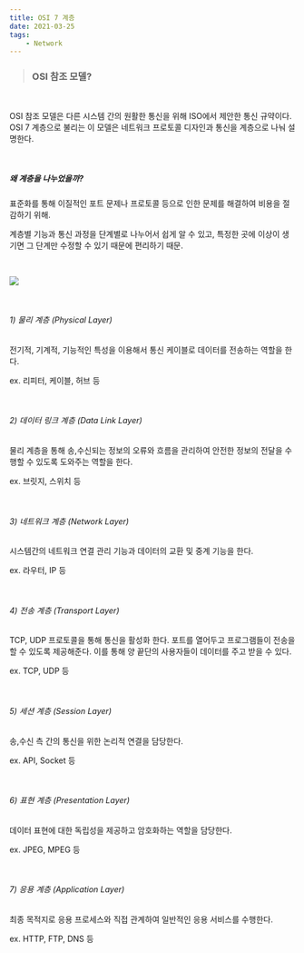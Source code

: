 ```yaml
---
title: OSI 7 계층
date: 2021-03-25
tags:
    - Network
---
```


> ### OSI 참조 모델?

<br/>

OSI 참조 모델은 다른 시스템 간의 원활한 통신을 위해 ISO에서 제안한 통신 규약이다. OSI 7 계층으로 불리는 이 모델은 네트워크 프로토콜 디자인과 통신을 계층으로 나눠 설명한다.

<br/>

##### 왜 계층을 나누었을까?

표준화를 통해 이질적인 포트 문제나 프로토콜 등으로 인한 문제를 해결하여 비용을 절감하기 위해.

계층별 기능과 통신 과정을 단계별로 나누어서 쉽게 알 수 있고, 특정한 곳에 이상이 생기면 그 단계만 수정할 수 있기 때문에 편리하기 때문.

<br/>

<p textalign="center">
    <image src="./OSI 7 Layers.png"></image>
</p>

<br/>

###### 1) 물리 계층 (Physical Layer)

전기적, 기계적, 기능적인 특성을 이용해서 통신 케이블로 데이터를 전송하는 역할을 한다.

ex. 리피터, 케이블, 허브 등

<br/>

###### 2) 데이터 링크 계층 (Data Link Layer)

물리 계층을 통해 송,수신되는 정보의 오류와 흐름을 관리하여 안전한 정보의 전달을 수행할 수 있도록 도와주는 역할을 한다.

ex. 브릿지, 스위치 등

<br/>

###### 3) 네트워크 계층 (Network Layer)

시스템간의 네트워크 연결 관리 기능과 데이터의 교환 및 중계 기능을 한다.

ex. 라우터, IP 등

<br/>

###### 4) 전송 계층 (Transport Layer)

TCP, UDP 프로토콜을 통해 통신을 활성화 한다. 포트를 열어두고 프로그램들이 전송을 할 수 있도록 제공해준다. 이를 통해 양 끝단의 사용자들이 데이터를 주고 받을 수 있다.

ex. TCP, UDP 등

<br/>

###### 5) 세션 계층 (Session Layer)

송,수신 측 간의 통신을 위한 논리적 연결을 담당한다.

ex. API, Socket 등

<br/>

###### 6) 표현 계층 (Presentation Layer)

데이터 표현에 대한 독립성을 제공하고 암호화하는 역할을 담당한다.

ex. JPEG, MPEG 등

<br/>

###### 7) 응용 계층 (Application Layer)

최종 목적지로 응용 프로세스와 직접 관계하여 일반적인 응용 서비스를 수행한다.

ex. HTTP, FTP, DNS 등

<br/>